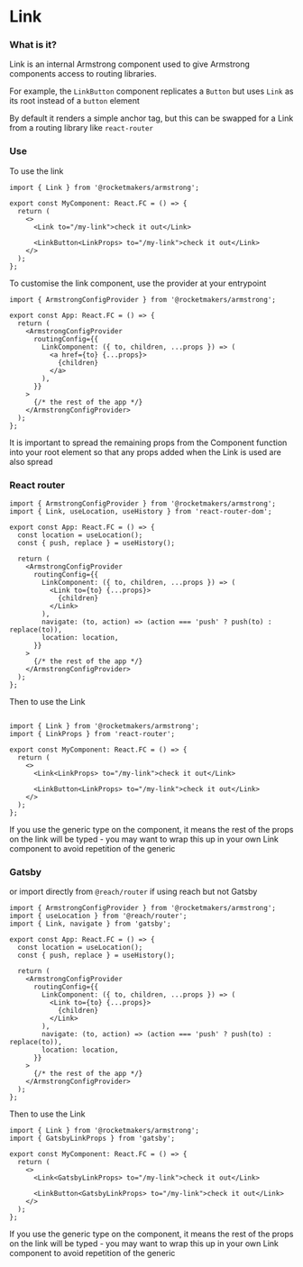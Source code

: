 
<Meta title="Link/Link" />

# Link

### What is it?

Link is an internal Armstrong component used to give Armstrong components access to routing libraries.

For example, the `LinkButton` component replicates a `Button` but uses `Link` as its root instead of a `button` element

By default it renders a simple anchor tag, but this can be swapped for a Link from a routing library like `react-router`

### Use

To use the link

```tsx
import { Link } from '@rocketmakers/armstrong';

export const MyComponent: React.FC = () => {
  return (
    <>
      <Link to="/my-link">check it out</Link>

      <LinkButton<LinkProps> to="/my-link">check it out</Link>
    </>
  );
};
```

To customise the link component, use the provider at your entrypoint

```tsx
import { ArmstrongConfigProvider } from '@rocketmakers/armstrong';

export const App: React.FC = () => {
  return (
    <ArmstrongConfigProvider
      routingConfig={{
        LinkComponent: ({ to, children, ...props }) => (
          <a href={to} {...props}>
            {children}
          </a>
        ),
      }}
    >
      {/* the rest of the app */}
    </ArmstrongConfigProvider>
  );
};
```

It is important to spread the remaining props from the Component function into your root element so that any props added when the Link is used are also spread

### React router

```tsx
import { ArmstrongConfigProvider } from '@rocketmakers/armstrong';
import { Link, useLocation, useHistory } from 'react-router-dom';

export const App: React.FC = () => {
  const location = useLocation();
  const { push, replace } = useHistory();

  return (
    <ArmstrongConfigProvider
      routingConfig={{
        LinkComponent: ({ to, children, ...props }) => (
          <Link to={to} {...props}>
            {children}
          </Link>
        ),
        navigate: (to, action) => (action === 'push' ? push(to) : replace(to)),
        location: location,
      }}
    >
      {/* the rest of the app */}
    </ArmstrongConfigProvider>
  );
};
```

Then to use the Link

```tsx

import { Link } from '@rocketmakers/armstrong';
import { LinkProps } from 'react-router';

export const MyComponent: React.FC = () => {
  return (
    <>
      <Link<LinkProps> to="/my-link">check it out</Link>

      <LinkButton<LinkProps> to="/my-link">check it out</Link>
    </>
  );
};
```

If you use the generic type on the component, it means the rest of the props on the link will be typed - you may want to wrap this up in your own Link component to avoid repetition of the generic

### Gatsby

or import directly from `@reach/router` if using reach but not Gatsby

```tsx
import { ArmstrongConfigProvider } from '@rocketmakers/armstrong';
import { useLocation } from '@reach/router';
import { Link, navigate } from 'gatsby';

export const App: React.FC = () => {
  const location = useLocation();
  const { push, replace } = useHistory();

  return (
    <ArmstrongConfigProvider
      routingConfig={{
        LinkComponent: ({ to, children, ...props }) => (
          <Link to={to} {...props}>
            {children}
          </Link>
        ),
        navigate: (to, action) => (action === 'push' ? push(to) : replace(to)),
        location: location,
      }}
    >
      {/* the rest of the app */}
    </ArmstrongConfigProvider>
  );
};
```

Then to use the Link

```tsx
import { Link } from '@rocketmakers/armstrong';
import { GatsbyLinkProps } from 'gatsby';

export const MyComponent: React.FC = () => {
  return (
    <>
      <Link<GatsbyLinkProps> to="/my-link">check it out</Link>

      <LinkButton<GatsbyLinkProps> to="/my-link">check it out</Link>
    </>
  );
};
```

If you use the generic type on the component, it means the rest of the props on the link will be typed - you may want to wrap this up in your own Link component to avoid repetition of the generic
